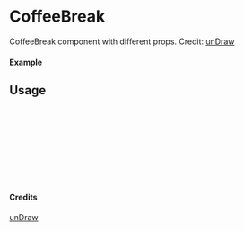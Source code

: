 
<Meta of={CoffeeBreak} title="unDraw/CoffeeBreak" />

# CoffeeBreak

CoffeeBreak component with different props.
Credit: [unDraw](https://undraw.co/illustrations)

#### Example

<Canvas of={CoffeeBreak.Primary} />

## Usage

```ts
import { CoffeeBreak } from "yadl-ui";

const Example = () => {
  return (
      <CoffeeBreak />
  );
};

export default Example;
```

#### Credits
[unDraw](https://undraw.co/illustrations)
